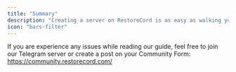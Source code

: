 ```yaml
---
title: "Summary"
description: "Creating a server on RestoreCord is as easy as walking your dog. By carefully following our guide, you will be able to restore your members in no-time"
icon: "bars-filter"
--- 
```

If you are experience any issues while reading our guide, feel free to join our Telegram server or create a post on your Community Form: https://community.restorecord.com/